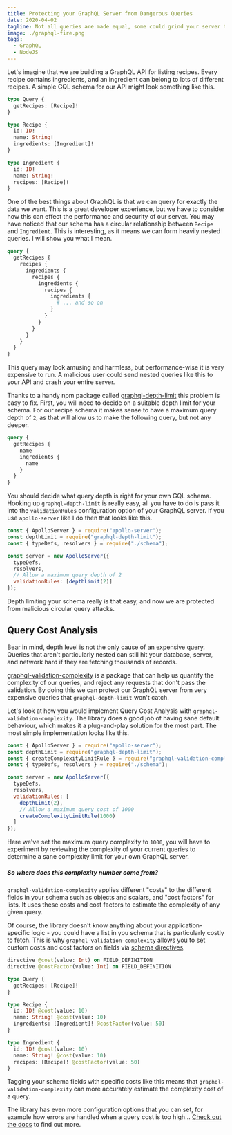 ```yaml
---
title: Protecting your GraphQL Server from Dangerous Queries
date: 2020-04-02
tagline: Not all queries are made equal, some could grind your server to a halt!
image: ./graphql-fire.png
tags:
  - GraphQL
  - NodeJS
---
```


Let's imagine that we are building a GraphQL API for listing recipes. Every recipe contains ingredients, and an ingredient can belong to lots of different recipes. A simple GQL schema for our API might look something like this.

```graphql
type Query {
  getRecipes: [Recipe]!
}

type Recipe {
  id: ID!
  name: String!
  ingredients: [Ingredient]!
}

type Ingredient {
  id: ID!
  name: String!
  recipes: [Recipe]!
}
```

One of the best things about GraphQL is that we can query for exactly the data we want. This is a great developer experience, but we have to consider how this can effect the performance and security of our server. You may have noticed that our schema has a circular relationship between `Recipe` and `Ingredient`. This is interesting, as it means we can form heavily nested queries. I will show you what I mean.

```graphql
query {
  getRecipes {
    recipes {
      ingredients {
        recipes {
          ingredients {
            recipes {
              ingredients {
                # ... and so on
              }
            }
          }
        }
      }
    }
  }
}
```

This query may look amusing and harmless, but performance-wise it is very expensive to run. A malicious user could send nested queries like this to your API and crash your entire server.

Thanks to a handy npm package called [graphql-depth-limit](https://github.com/stems/graphql-depth-limit) this problem is easy to fix. First, you will need to decide on a suitable depth limit for your schema. For our recipe schema it makes sense to have a maximum query depth of `2`, as that will allow us to make the following query, but not any deeper.

```graphql
query {
  getRecipes {
    name
    ingredients {
      name
    }
  }
}
```

You should decide what query depth is right for your own GQL schema. Hooking up `graphql-depth-limit` is really easy, all you have to do is pass it into the `validationRules` configuration option of your GraphQL server. If you use `apollo-server` like I do then that looks like this.

```js
const { ApolloServer } = require("apollo-server");
const depthLimit = require("graphql-depth-limit");
const { typeDefs, resolvers } = require("./schema");

const server = new ApolloServer({
  typeDefs,
  resolvers,
  // Allow a maximum query depth of 2
  validationRules: [depthLimit(2)]
});
```

Depth limiting your schema really is that easy, and now we are protected from malicious circular query attacks. 

## Query Cost Analysis

Bear in mind, depth level is not the only cause of an expensive query. Queries that aren't particularly nested can still hit your database, server, and network hard if they are fetching thousands of records.

[graphql-validation-complexity](https://github.com/4Catalyzer/graphql-validation-complexity) is a package that can help us quantify the complexity of our queries, and reject any requests that don't pass the validation. By doing this we can protect our GraphQL server from very expensive queries that `graphql-depth-limit` won't catch.

Let's look at how you would implement Query Cost Analysis with `graphql-validation-complexity`. The library does a good job of having sane default behaviour, which makes it a plug-and-play solution for the most part. The most simple implementation looks like this.

```js
const { ApolloServer } = require("apollo-server");
const depthLimit = require("graphql-depth-limit");
const { createComplexityLimitRule } = require("graphql-validation-complexity");
const { typeDefs, resolvers } = require("./schema");

const server = new ApolloServer({
  typeDefs,
  resolvers,
  validationRules: [
    depthLimit(2),
    // Allow a maximum query cost of 1000
    createComplexityLimitRule(1000)
  ]
});
```

Here we've set the maximum query complexity to `1000`, you will have to experiment by reviewing the complexity of your current queries to determine a sane complexity limit for your own GraphQL server.

##### So where does this complexity number come from?

`graphql-validation-complexity` applies different "costs" to the different fields in your schema such as objects and scalars, and "cost factors" for lists. It uses these costs and cost factors to estimate the complexity of any given query.

Of course, the library doesn't know anything about your application-specific logic - you could have a list in you schema that is particularly costly to fetch. This is why `graphql-validation-complexity` allows you to set custom costs and cost factors on fields via [schema directives](https://www.apollographql.com/docs/graphql-tools/schema-directives/).

```graphql
directive @cost(value: Int) on FIELD_DEFINITION
directive @costFactor(value: Int) on FIELD_DEFINITION

type Query {
  getRecipes: [Recipe]!
}

type Recipe {
  id: ID! @cost(value: 10)
  name: String! @cost(value: 10)
  ingredients: [Ingredient]! @costFactor(value: 50)
}

type Ingredient {
  id: ID! @cost(value: 10)
  name: String! @cost(value: 10)
  recipes: [Recipe]! @costFactor(value: 50)
}
```

Tagging your schema fields with specific costs like this means that `graphql-validation-complexity` can more accurately estimate the complexity cost of a query.

The library has even more configuration options that you can set, for example how errors are handled when a query cost is too high... [Check out the docs](https://github.com/4Catalyzer/graphql-validation-complexity) to find out more.